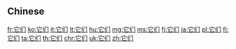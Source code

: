 {{also|牠們|它們}}
==Chinese==
{{zh-see|它們}}
{{zh-see|牠們}}

[[fr:它们]]
[[ko:它们]]
[[it:它们]]
[[lt:它们]]
[[hu:它们]]
[[mg:它们]]
[[ms:它们]]
[[fj:它们]]
[[ja:它们]]
[[pl:它们]]
[[fi:它们]]
[[ta:它们]]
[[th:它们]]
[[chr:它们]]
[[uk:它们]]
[[zh:它们]]
